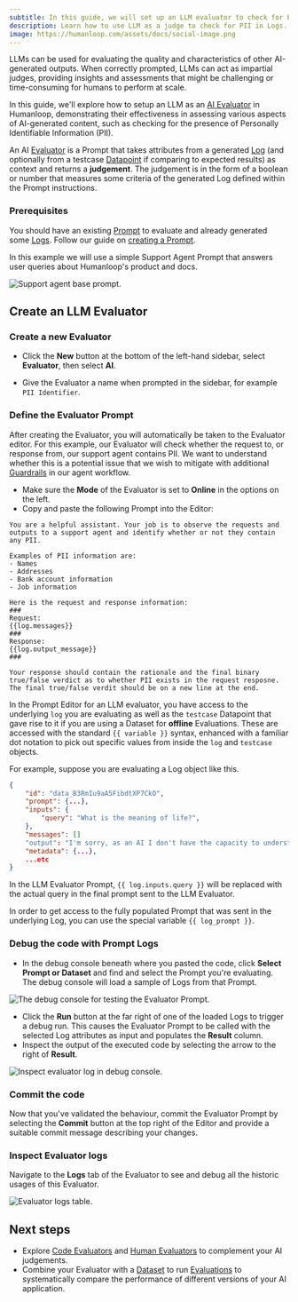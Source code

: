 ```yaml
---
subtitle: In this guide, we will set up an LLM evaluator to check for PII (Personally Identifiable Information) in Logs.
description: Learn how to use LLM as a judge to check for PII in Logs.
image: https://humanloop.com/assets/docs/social-image.png
---
```


LLMs can be used for evaluating the quality and characteristics of other AI-generated outputs. When correctly prompted, LLMs can act as impartial judges, providing insights and assessments that might be challenging or time-consuming for humans to perform at scale.

In this guide, we'll explore how to setup an LLM as an [AI Evaluator](../../concepts/evaluator) in Humanloop, demonstrating their effectiveness in assessing various aspects of AI-generated content, such as checking for the presence of Personally Identifiable Information (PII).

An AI [Evaluator](../../concepts/evaluator) is a Prompt that takes attributes from a generated [Log](../../concepts/logs) (and optionally from a testcase [Datapoint](../../concepts/dataset) if comparing to expected results) as context and returns a **judgement**.
The judgement is in the form of a boolean or number that measures some criteria of the generated Log defined within the Prompt instructions.


### Prerequisites
You should have an existing [Prompt](../../concepts/prompts) to evaluate and already generated some [Logs](../../concepts/logs).
Follow our guide on [creating a Prompt](../../development/guides/create-prompt).

In this example we will use a simple Support Agent Prompt that answers user queries about Humanloop's product and docs.

<img
  src="../../../assets/images/compare-prompts/compare-prompts-base.png"
  alt="Support agent base prompt."
/>


## Create an LLM Evaluator

<Steps>

### Create a new Evaluator

- Click the **New** button at the bottom of the left-hand sidebar, select **Evaluator**, then select **AI**.

- Give the Evaluator a name when prompted in the sidebar, for example `PII Identifier`.


### Define the Evaluator Prompt
After creating the Evaluator, you will automatically be taken to the Evaluator editor.
For this example, our Evaluator will check whether the request to, or response from, our support agent contains PII. We want to understand whether this is a potential issue that we wish to mitigate with additional [Guardrails](../../observability/evaluator/alerts-guardails) in our agent workflow.

- Make sure the **Mode** of the Evaluator is set to **Online** in the options on the left.
- Copy and paste the following Prompt into the Editor:

```text
You are a helpful assistant. Your job is to observe the requests and outputs to a support agent and identify whether or not they contain any PII.

Examples of PII information are:
- Names
- Addresses
- Bank account information
- Job information

Here is the request and response information:
###
Request:
{{log.messages}}
###
Response:
{{log.output_message}}
###

Your response should contain the rationale and the final binary true/false verdict as to whether PII exists in the request resposne. The final true/false verdit should be on a new line at the end.
```

<Info title="Available Prompt Variables">

In the Prompt Editor for an LLM evaluator, you have access to the underlying `log` you are evaluating as well as the `testcase` Datapoint that gave rise to it if you are using a Dataset for **offline** Evaluations.
These are accessed with the standard `{{ variable }}` syntax, enhanced with a familiar dot notation to pick out specific values from inside the `log` and `testcase` objects.

For example, suppose you are evaluating a Log object like this.

```json
{
    "id": "data_B3RmIu9aA5FibdtXP7CkO",
    "prompt": {...},
    "inputs": {
    	"query": "What is the meaning of life?",
    },
    "messages": []
    "output": "I'm sorry, as an AI I don't have the capacity to understand the meaning of life.",
    "metadata": {...},
    ...etc
}
```

In the LLM Evaluator Prompt, `{{ log.inputs.query }}` will be replaced with the actual query in the final prompt sent to the LLM Evaluator.

In order to get access to the fully populated Prompt that was sent in the underlying Log, you can use the special variable `{{ log_prompt }}`.

</Info>

### Debug the code with Prompt Logs

- In the debug console beneath where you pasted the code, click **Select Prompt or Dataset** and find and select the Prompt you're evaluating.
The debug console will load a sample of Logs from that Prompt.

<img
  src="../../../assets/images/evaluators/create-llm-evaluator-debug.png"
  alt="The debug console for testing the Evaluator Prompt."
/>

- Click the **Run** button at the far right of one of the loaded Logs to trigger a debug run. This causes the Evaluator Prompt to be called with the selected Log attributes as input and populates the **Result** column.
- Inspect the output of the executed code by selecting the arrow to the right of **Result**.

<img
  src="../../../assets/images/evaluators/create-llm-evaluator-debug-inspect.png"
  alt="Inspect evaluator log in debug console."
/>

### Commit the code

Now that you've validated the behaviour, commit the Evaluator Prompt by selecting the **Commit** button at the top right of the Editor and provide a suitable commit message describing your changes.

### Inspect Evaluator logs

Navigate to the **Logs** tab of the Evaluator to see and debug all the historic usages of this Evaluator.

<img
  src="../../../assets/images/evaluators/create-llm-evaluator-logs-table.png"
  alt="Evaluator logs table."
/>

</Steps>


## Next steps

- Explore [Code Evaluators](./ocde-based-evaluator) and [Human Evaluators](./human-evaluator) to complement your AI judgements.
- Combine your Evaluator with a [Dataset](../../concepts/dataset) to run [Evaluations](./run-evaluation)  to systematically compare the performance of different versions of your AI application.


